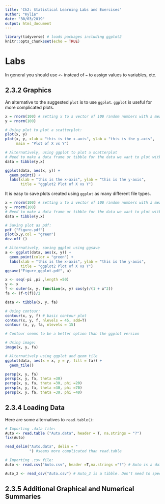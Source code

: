 ```yaml
---
title: 'Ch2: Statistical Learning Labs and Exercises'
author: "Kylie"
date: "30/03/2019"
output: html_document
---
```


```r
library(tidyverse) # loads packages including ggplot2
knitr::opts_chunk$set(echo = TRUE)
```

# Labs

In general you should use `<-` instead of `=` to assign values to variables, etc.

## 2.3.2 Graphics

An alternative to the suggested `plot` is to use `ggplot`. `ggplot` is useful for more complicated plots. 

```r
x = rnorm(100) # setting x to a vector of 100 random numbers with a mean of 0 and a standard deviation of 1
y = rnorm(100)

# Using plot to plot a scatterplot:
plot(x, y)
plot(x, y, xlab = "this is the x-axis", ylab = "this is the y-axis",
     main = "Plot of X vs Y")

# Alternatively, using ggplot to plot a scatterplot
# Need to make a data frame or tibble for the data we want to plot with ggplot:
data = tibble(y,x)

ggplot(data, aes(x, y)) +
  geom_point() +
  labs(xlab = "this is the x-axis", ylab = "this is the y-axis",
       title = "ggplot2 Plot of X vs Y")

```

It is easy to save plots created using `ggplot` as many different file types.

```r
x = rnorm(100) # setting x to a vector of 100 random numbers with a mean of 0 and a standard deviation of 1
y = rnorm(100)
# Need to make a data frame or tibble for the data we want to plot with ggplot:
data = tibble(y,x)

# Saving plot as pdf:
pdf ("Figure.pdf")
plot(x,y,col = "green")
dev.off ()

# Alternatively, saving ggplot using ggsave
a <- ggplot(data, aes(x, y)) +
  geom_point(color = "green") +
  labs(xlab = "this is the x-axis", ylab = "this is the y-axis",
       title = "ggplot2 Plot of X vs Y")
ggsave("Figure_ggplot.pdf", a)

```

```r
x <- seq(-pi ,pi ,length =50)
y <- x
f <- outer(x, y, function(x, y) cos(y)/(1 + x^2))
fa <- (f-t(f))/2

data <- tibble(x, y, fa)

# Using contour:
contour(x, y, f) # basic contour plot
contour(x, y, f, nlevels = 45, add=T)
contour (x, y, fa, nlevels = 15)

# Contour seems to be a better option than the ggplot version
```

```r
# Using image:
image(x, y, fa)

# Alternatively using ggplot and geom_tile
ggplot(data, aes(x = x, y = y, fill = fa)) +
  geom_tile()

persp(x, y, fa)
persp(x, y, fa, theta =30)
persp(x, y, fa, theta =30, phi =20)
persp(x, y, fa, theta =30, phi =70)
persp(x, y, fa, theta =30, phi =40)
```

## 2.3.4 Loading Data

Here are some alternatives to `read.table()`:

```r
# Importing .data file:
Auto <- read.table ("Auto.data", header = T, na.strings = "?")
fix(Auto)

read_delim("Auto.data", delim = "
           ") #seems more complicated than read.table

# Importing .csv file:
Auto <- read.csv("Auto.csv", header =T,na.strings ="?") # Auto is a data frame

Auto_2 <- read_csv("Auto.csv") # Auto_2 is a tibble. Don't need to specify that there is a header, missing values ("?") are imported as NA automatically


```

## 2.3.5 Additional Graphical and Numerical Summaries